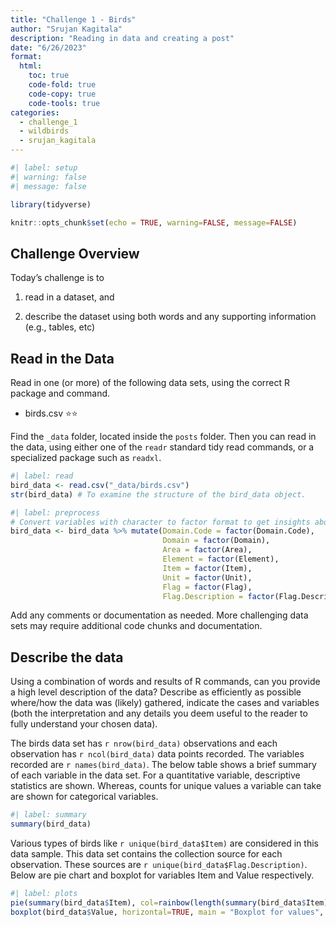 ```yaml
---
title: "Challenge 1 - Birds"
author: "Srujan Kagitala"
description: "Reading in data and creating a post"
date: "6/26/2023"
format:
  html:
    toc: true
    code-fold: true
    code-copy: true
    code-tools: true
categories:
  - challenge_1
  - wildbirds
  - srujan_kagitala
---
```


```r
#| label: setup
#| warning: false
#| message: false

library(tidyverse)

knitr::opts_chunk$set(echo = TRUE, warning=FALSE, message=FALSE)
```

## Challenge Overview

Today's challenge is to

1)  read in a dataset, and

2)  describe the dataset using both words and any supporting information (e.g., tables, etc)

## Read in the Data

Read in one (or more) of the following data sets, using the correct R package and command.

-   birds.csv ⭐⭐

Find the `_data` folder, located inside the `posts` folder. Then you can read in the data, using either one of the `readr` standard tidy read commands, or a specialized package such as `readxl`.

```r
#| label: read
bird_data <- read.csv("_data/birds.csv")
str(bird_data) # To examine the structure of the bird_data object.
```

```r
#| label: preprocess
# Convert variables with character to factor format to get insights about data.
bird_data <- bird_data %>% mutate(Domain.Code = factor(Domain.Code),
                                  Domain = factor(Domain),
                                  Area = factor(Area),
                                  Element = factor(Element),
                                  Item = factor(Item),
                                  Unit = factor(Unit),
                                  Flag = factor(Flag),
                                  Flag.Description = factor(Flag.Description))
```


Add any comments or documentation as needed. More challenging data sets may require additional code chunks and documentation.

## Describe the data

Using a combination of words and results of R commands, can you provide a high level description of the data? Describe as efficiently as possible where/how the data was (likely) gathered, indicate the cases and variables (both the interpretation and any details you deem useful to the reader to fully understand your chosen data).

The birds data set has `r nrow(bird_data)` observations and each observation has `r ncol(bird_data)` data points recorded. The variables recorded are `r names(bird_data)`. The below table shows a brief summary of each variable in the data set. For a quantitative variable, descriptive statistics are shown. Whereas, counts for unique values a variable can take are shown for categorical variables.

```r
#| label: summary
summary(bird_data)
```
Various types of birds like `r unique(bird_data$Item)` are considered in this data sample. This data set contains the collection source for each observation. These sources are `r unique(bird_data$Flag.Description)`. Below are pie chart and boxplot for variables Item and Value respectively.

```r
#| label: plots
pie(summary(bird_data$Item), col=rainbow(length(summary(bird_data$Item))), main="Types of Birds")
boxplot(bird_data$Value, horizontal=TRUE, main = "Boxplot for values", xlab = "values")
```